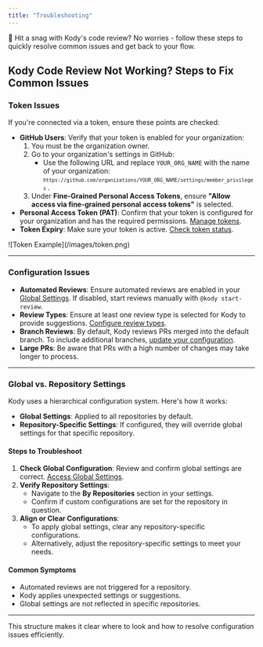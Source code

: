 ```yaml
---
title: "Troubleshooting"
---
```


🚀 Hit a snag with Kody's code review? No worries - follow these steps to quickly resolve common issues and get back to your flow.

## Kody Code Review Not Working? Steps to Fix Common Issues

### Token Issues

If you're connected via a token, ensure these points are checked:

- **GitHub Users**: Verify that your token is enabled for your organization:
  1. You must be the organization owner.
  2. Go to your organization's settings in GitHub:
     - Use the following URL and replace `YOUR_ORG_NAME` with the name of your organization:
       <small>
         `https://github.com/organizations/YOUR_ORG_NAME/settings/member_privileges`
       </small>
       .
  3. Under **Fine-Grained Personal Access Tokens**, ensure **"Allow access via fine-grained personal access tokens"** is selected.
- **Personal Access Token (PAT)**: Confirm that your token is configured for your organization and has the required permissions. [Manage tokens](https://github.com/settings/tokens?type=beta).
- **Token Expiry**: Make sure your token is active. [Check token status](https://github.com/settings/tokens?type=beta).

<Frame caption="Your token should display your organization's logo. If it shows your personal profile picture, your token is set to personal access instead of organizational access.
">
    ![Token Example](/images/token.png)

</Frame>

---

### Configuration Issues

- **Automated Reviews**: Ensure automated reviews are enabled in your [Global Settings](https://app.kodus.io/automations/AutomationCodeReview/global/general). If disabled, start reviews manually with `@kody start-review`.
- **Review Types**: Ensure at least one review type is selected for Kody to provide suggestions. [Configure review types](https://app.kodus.io/automations/AutomationCodeReview/global/general).
- **Branch Reviews**: By default, Kody reviews PRs merged into the default branch. To include additional branches, [update your configuration](https://app.kodus.io/automations/AutomationCodeReview/global/general).
- **Large PRs**: Be aware that PRs with a high number of changes may take longer to process.

---

### Global vs. Repository Settings

Kody uses a hierarchical configuration system. Here's how it works:

- **Global Settings**: Applied to all repositories by default.
- **Repository-Specific Settings**: If configured, they will override global settings for that specific repository.

#### Steps to Troubleshoot

1. **Check Global Configuration**: Review and confirm global settings are correct. [Access Global Settings](https://app.kodus.io/automations/AutomationCodeReview/global/general).
2. **Verify Repository Settings**:
   - Navigate to the **By Repositories** section in your settings.
   - Confirm if custom configurations are set for the repository in question.
3. **Align or Clear Configurations**:
   - To apply global settings, clear any repository-specific configurations.
   - Alternatively, adjust the repository-specific settings to meet your needs.

#### Common Symptoms

- Automated reviews are not triggered for a repository.
- Kody applies unexpected settings or suggestions.
- Global settings are not reflected in specific repositories.

---

This structure makes it clear where to look and how to resolve configuration issues efficiently.
